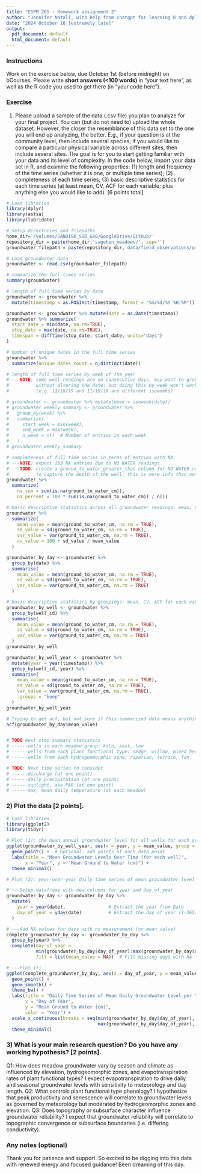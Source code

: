 ```yaml
---
title: "ESPM 205 - Homework assignment 2"
author: "Jennifer Natali, with help from chatgpt for learning R and dplyr"
date: "2024 October 16 [extremely late]"
output:
  pdf_document: default
  html_document: default
---
```


### Instructions

Work on the exercise below, due October 1st (before midnight) on bCourses. Please write **short answers (\<100 words)** in "your text here", as well as the R code you used to get there (in "your code here").

### Exercise

1)  Please upload a sample of the data (.csv file) you plan to analyze for your final project. You can (but do not need to) upload the whole dataset. However, the closer the resemblance of this data set to the one you will end up analyzing, the better. E.g., if your question is at the community level, then include several species; if you would like to compare a particular physical variable across different sites, then include several sites. The goal is for you to start getting familiar with your data and its level of complexity. In the code below, import your data set in R, and examine the following properties: (1) length and frequency of the time series (whether it is one, or multiple time series); (2) completeness of each time series; (3) basic descriptive statistics for each time series (at least mean, CV, ACF for each variable; plus anything else you would like to add). [6 points total]

```r
# Load libraries
library(dplyr)
library(astsa)
library(lubridate)

# Setup directories and filepaths
home_dir='/Volumes/SANDISK_SSD_G40/GoogleDrive/GitHub/'
repository_dir = paste(home_dir,'sagehen_meadows/', sep='')
groundwater_filepath = paste(repository_dir,'data/field_observations/groundwater/biweekly_manual/groundwater_biweekly_FULL.csv', sep='')

# Load groundwater data
groundwater <- read.csv(groundwater_filepath)

# summarize the full times series
summary(groundwater)

# length of full time series by date
groundwater <- groundwater %>%
  mutate(timestamp = as.POSIXct(timestamp, format = "%m/%d/%Y %H:%M"))

groundwater <- groundwater %>% mutate(date = as.Date(timestamp))
groundwater %>% summarize(
  start_date = min(date, na.rm=TRUE),
  stop_date = max(date, na.rm=TRUE),
  timespan = difftime(stop_date, start_date, units="days")
)

# number of unique dates in the full time series
groundwater %>% 
  summarize(unique_dates_count = n_distinct(date))

# length of full time series by week of the year
# -- NOTE: some well readings are on consecutive days, may want to group them
#          without altering the date; but doing this by week won't work!!
#          (e.g. 11/18/19 and 11/19/19 are different isoweeks)

# groundwater <- groundwater %>% mutate(week = isoweek(date))
# groundwater_weekly_summary <- groundwater %>%
#   group_by(week) %>%
#   summarize(
#     start_week = min(week),
#     end_week = max(week),
#     n_week = n()  # Number of entries in each week
#   )
# groundwater_weekly_summary

# completeness of full time series in terms of entries with NA
# ---NOTE: expect 153 NA entries due to NO WATER readings
# ---TODO: create a ground_to_water_greater_than column for NO WATER readings
#          to capture the depth of the well; this is more info than nothing.
groundwater %>%
  summarize(
    na_sum = sum(is.na(ground_to_water_cm)),
    na_percent = 100 * sum(is.na(ground_to_water_cm)) / n())

# basic descriptive statistics across all groundwater readings: mean, CV, ACF
groundwater %>%
  summarize(
    mean_value = mean(ground_to_water_cm, na.rm = TRUE),
    sd_value = sd(ground_to_water_cm, na.rm = TRUE),
    var_value = var(ground_to_water_cm, na.rm = TRUE),
    cv_value = 100 * sd_value / mean_value
  )

groundwater_by_day <- groundwater %>%
  group_by(date) %>%
  summarise(
    mean_value = mean(ground_to_water_cm, na.rm = TRUE),
    sd_value = sd(ground_to_water_cm, na.rm = TRUE),
    var_value = var(ground_to_water_cm, na.rm = TRUE)
  )

# basic descriptive statistics by groupings: mean, CV, ACF for each variable
groundwater_by_well <- groundwater %>%
  group_by(well_id) %>%
  summarise(
    mean_value = mean(ground_to_water_cm, na.rm = TRUE),
    sd_value = sd(ground_to_water_cm, na.rm = TRUE),
    var_value = var(ground_to_water_cm, na.rm = TRUE)
  )
groundwater_by_well

groundwater_by_well_year <- groundwater %>%
  mutate(year = year(timestamp)) %>%
  group_by(well_id, year) %>%
  summarise(
    mean_value = mean(ground_to_water_cm, na.rm = TRUE),
    sd_value = sd(ground_to_water_cm, na.rm = TRUE),
    var_value = var(ground_to_water_cm, na.rm = TRUE),
    .groups = "keep"
  )
groundwater_by_well_year

# Trying to get acf, but not sure if this summarized data means anything
acf(groundwater_by_day$mean_value)


# TODO Next step summary statistics
# ------wells in each meadow group: kiln, east, low
# ------wells from each plant functional type: sedge, willow, mixed herbaceous, pine
# ------wells from each hydrogeomorphic zone: riparian, terrace, fan

# TODO: Next time series to consider
# ------discharge (at one point)
# ------daily precipitation (at one point)
# ------sunlight, aka PAR (at one point)
# ------max, mean daily temperature (at each meadow)

```

### 2) Plot the data [2 points].

```r
# Load libraries
library(ggplot2)
library(tidyr)

# Plot (1): the mean annual groundwater level for all wells for each year
ggplot(groundwater_by_well_year, aes(x = year, y = mean_value, group = well_id)) +
  geom_point() +  # Optional: add points at each data point
  labs(title = "Mean Groundwater Levels Over Time (for each well)",
       x = "Year", y = "Mean Ground to Water (cm)") +
  theme_minimal()

# Plot (2): year-over-year daily time series of mean groundwater level 

# ---Setup dataframe with new columns for year and day_of_year 
groundwater_by_day <- groundwater_by_day %>%
  mutate(
    year = year(date),                # Extract the year from Date
    day_of_year = yday(date)          # Extract the day of year (1-365/366)
  )

# ---Add NA values for days with no measurement (or mean_value)
complete_groundwater_by_day <- groundwater_by_day %>%
  group_by(year) %>%
  complete(day_of_year = 
           min(groundwater_by_day$day_of_year):max(groundwater_by_day$day_of_year), 
           fill = list(mean_value = NA))  # Fill missing days with NA

# ---Plot it!
ggplot(complete_groundwater_by_day, aes(x = day_of_year, y = mean_value, color = factor(year), group = year)) +
  geom_point() +
  geom_smooth() +
  theme_bw() +
  labs(title = "Daily Time Series of Mean Daily Groundwater Level per Year",
       x = "Day of Year",
       y = "Mean Ground to Water (cm)",
       color = "Year") +
  scale_x_continuous(breaks = seq(min(groundwater_by_day$day_of_year), 
                                  max(groundwater_by_day$day_of_year), by = 30)) +  # Customize x-axis (days of year)
  theme_minimal()


```

### 3) What is your main research question? Do you have any working hypothesis? [2 points].

Q1: How does meadow groundwater vary by season and climate as influenced by elevation, hydrogeomorphic zones, and evapotranspiration rates of plant functional types? I expect evapotranspiration to drive daily and seasonal groundwater levels with sensitivity to meteorology and day length. Q2: What controls plant functional type phenology? I hypothesize that peak productivity and senescence will correlate to groundwater levels as governed by meteorology but moderated by hydrogeomorphic zones and elevation. Q3: Does topography or subsurface character influence groundwater reliability? I expect that groundwater reliability will correlate to topographic convergence or subsurface boundaries (i.e. differing conductivity).

### Any notes (optional)
Thank you for patience and support. So excited to be digging into this data with renewed energy and focused guidance! Been dreaming of this day.
